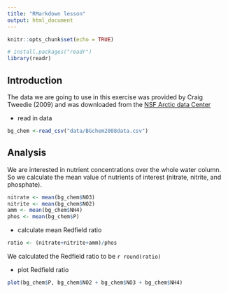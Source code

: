 ```yaml
---
title: "RMarkdown lesson"
output: html_document
---
```


```r
knitr::opts_chunk$set(echo = TRUE)
```

```r
# install.packages("readr")
library(readr)
```

## Introduction

The data we are going to use in this exercise was provided by Craig Tweedie (2009) and was downloaded from the [NSF Arctic data Center](https://arcticdata.io/catalog/view/doi:10.18739/A25T3FZ8X)

- read in data

```r
bg_chem <-read_csv("data/BGchem2008data.csv")
```


## Analysis

We are interested in nutrient concentrations over the whole water column. So we calculate the mean value of nutrients of interest (nitrate, nitrite, and phosphate).

```r
nitrate <- mean(bg_chem$NO3)
nitrite <- mean(bg_chem$NO2)
amm <- mean(bg_chem$NH4)
phos <- mean(bg_chem$P)
```

- calculate mean Redfield ratio

```r
ratio <- (nitrate+nitrite+amm)/phos
```

We calculated the Redfield ratio to be `r round(ratio)`

- plot Redfield ratio

```r
plot(bg_chem$P, bg_chem$NO2 + bg_chem$NO3 + bg_chem$NH4)
```

